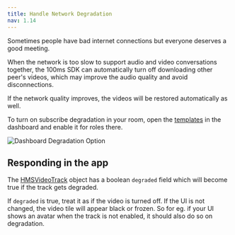 ```yaml
---
title: Handle Network Degradation
nav: 1.14
---
```


Sometimes people have bad internet connections but everyone deserves a good meeting.

When the network is too slow to support audio and video conversations together, the 100ms SDK can automatically turn off downloading other peer's videos, which may improve the audio quality and avoid disconnections.

If the network quality improves, the videos will be restored automatically as well.

To turn on subscribe degradation in your room, open the [templates](https://dashboard.100ms.live/templates) in the dashboard and enable it for roles there.

![Dashboard Degradation Option](/docs/v2/degradation.png)


## Responding in the app

The [HMSVideoTrack](/api-reference/javascript/v2/interfaces/HMSVideoTrack#degraded) object has a boolean `degraded` field which will
become true if the track gets degraded.

If `degraded` is true, treat it as if the video is turned off. If the UI is not changed, the video tile will appear black or frozen.
So for eg. if your UI shows an avatar when the track is not enabled, it should also do so on degradation.
